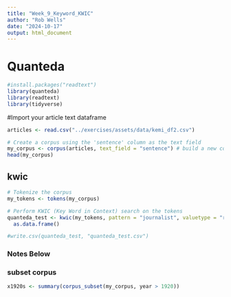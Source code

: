 ```yaml
---
title: "Week_9_Keyword_KWIC"
author: "Rob Wells"
date: "2024-10-17"
output: html_document
---
```

# Quanteda

```r
#install.packages("readtext")
library(quanteda)
library(readtext)
library(tidyverse)

```

#Import your article text dataframe
```r
articles <- read.csv("../exercises/assets/data/kemi_df2.csv")
```



```r

# Create a corpus using the 'sentence' column as the text field
my_corpus <- corpus(articles, text_field = "sentence") # build a new corpus from the texts
head(my_corpus)


```

## kwic

```r

# Tokenize the corpus
my_tokens <- tokens(my_corpus)

# Perform KWIC (Key Word in Context) search on the tokens
quanteda_test <- kwic(my_tokens, pattern = "journalist", valuetype = "regex") %>% 
  as.data.frame()

#write.csv(quanteda_test, "quanteda_test.csv")

```

### Notes Below

### subset corpus

```r

x1920s <- summary(corpus_subset(my_corpus, year > 1920))

```

